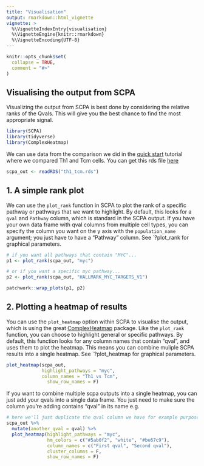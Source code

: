 ```yaml
---
title: "Visualisation"
output: rmarkdown::html_vignette
vignette: >
  %\VignetteIndexEntry{visualisation}
  %\VignetteEngine{knitr::rmarkdown}
  %\VignetteEncoding{UTF-8}
---
```


```r
knitr::opts_chunk$set(
  collapse = TRUE,
  comment = "#>"
)
```

## Visualising the output from SCPA

Visualizing the output from SCPA is best done by considering the relative ranks of the Qvals.
This will give you the best chance to find the most appropriate signal.

```r
library(SCPA)
library(tidyverse)
library(ComplexHeatmap)
```

We can use data from the comparison we did in the [quick start](https://jackbibby1.github.io/SCPA/articles/quick_start.html) tutorial where
we compared Th1 and Tcm cells. You can get this rds file [here](https://github.com/jackbibby1/SCPA/tree/main/rds_files)

```r
scpa_out <- readRDS("th1_tcm.rds")
```

## 1. A simple rank plot
We can use the `plot_rank` function in SCPA to plot the rank of a specific
pathway or pathways that we want to highlight. By default, this looks for a `qval` and `Pathway`
column, which is standard in the SCPA output. If you have your own data frame with qval columns
from multiple cell types, you can specify the column you want on the y axis with the
`population_name` argument; you just have to have a "Pathway" column. See `?plot_rank for
graphical parameters.

```r
# if you want all pathways that contain "MYC"...
p1 <- plot_rank(scpa_out, "myc")

# or if you want a specific myc pathway...
p2 <- plot_rank(scpa_out, "HALLMARK_MYC_TARGETS_V1")

patchwork::wrap_plots(p1, p2)

```


## 2. Plotting a heatmap of results
You can use the `plot_heatmap` option within SCPA to visualise the output, which is using the great
[ComplexHeatmap](https://github.com/jokergoo/ComplexHeatmap) package. Like the
`plot_rank` function, you can choose to highlight general or specific pathways. By default, this function
looks for any column names that contain "qval", and uses them to plot the heatmap. This means you can combine
muliple SCPA results into a single heatmap. See `?plot_heatmap for graphical parameters.


```r
plot_heatmap(scpa_out, 
             highlight_pathways = "myc",
             column_names = "Th1 vs Tcm",
               show_row_names = F)
```

If you want to combine multiple scpa outputs into a single heatmap, you can just add
your qvals into a single data frame. You just need to make sure the column you're
adding contains "qval" in its name e.g.

```r
# here we'll just duplicate the qval column we have for example purposes
scpa_out %>%
  mutate(another_qval = qval) %>%
  plot_heatmap(highlight_pathways = "myc",
               hm_colors = c("#5ab0f2", "white", "#be67c9"),
               column_names = c("First qval", "Second qval"),
               cluster_columns = F,
               show_row_names = F)
```






